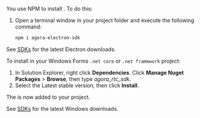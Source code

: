 
<PlatformWrapper platform="electron">

You use NPM to install <Vpd k="SDK" />. To do this:

1. Open a terminal window in your project folder and execute the following command:

    ``` sh
    npm i agora-electron-sdk
    ```

See [SDKs](../../sdks) for the latest Electron downloads.
</PlatformWrapper>

<PlatformWrapper platform="windows">

To install <Vpd k="SDK" /> in your Windows Forms `.net core` or `.net framework` project:

1. In Solution Explorer, right click **Dependencies**. Click **Manage Nuget Packages** > **Browse**, then type *agora_rtc_sdk*.
1. Select the Latest stable version, then click **Install**.

The <Vpd k="SDK" /> is now added to your project.

See [SDKs](../../sdks) for the latest Windows downloads.

</PlatformWrapper>